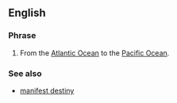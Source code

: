 ==English==
===Phrase===
#{{US}} From the [[Atlantic Ocean]] to the [[Pacific Ocean]].

===See also===
*[[manifest destiny]]